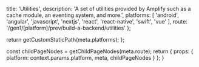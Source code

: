 
  title: 'Utilities',
  description: 'A set of utilities provided by Amplify such as a cache module, an eventing system, and more.',
  platforms: [
    'android',
    'angular',
    'javascript',
    'nextjs',
    'react',
    'react-native',
    'swift',
    'vue'
  ],
  route: '/gen1/[platform]/prev/build-a-backend/utilities'
};

  return getCustomStaticPath(meta.platforms);
};

  const childPageNodes = getChildPageNodes(meta.route);
  return {
    props: {
      platform: context.params.platform,
      meta,
      childPageNodes
    }
  };
}

<Overview childPageNodes={props.childPageNodes} />
